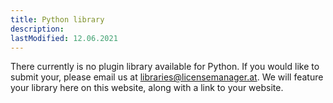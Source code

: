 ```yaml
---
title: Python library
description:
lastModified: 12.06.2021
---
```


There currently is no plugin library available for Python. If you would like
to submit your, please email us at libraries@licensemanager.at. We will feature
your library here on this website, along with a link to your website.
